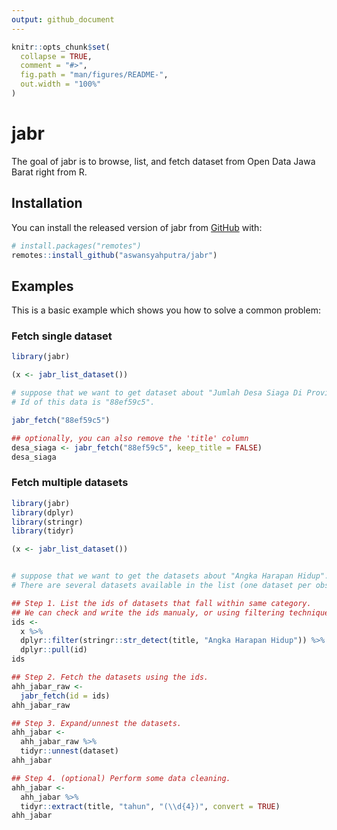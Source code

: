 ```yaml
---
output: github_document
---
```


<!-- README.md is generated from README.Rmd. Please edit that file -->

```r
knitr::opts_chunk$set(
  collapse = TRUE,
  comment = "#>",
  fig.path = "man/figures/README-",
  out.width = "100%"
)
```

# jabr

<!-- badges: start -->
<!-- badges: end -->

The goal of jabr is to browse, list, and fetch dataset from Open Data Jawa Barat right from R.

## Installation

You can install the released version of jabr from [GitHub](https://github.com/aswansyahputra/jabr) with:

``` r
# install.packages("remotes")
remotes::install_github("aswansyahputra/jabr")
```
## Examples

This is a basic example which shows you how to solve a common problem:

### Fetch single dataset
```r
library(jabr)

(x <- jabr_list_dataset())

# suppose that we want to get dataset about "Jumlah Desa Siaga Di Provinsi Jawa Barat 2018".
# Id of this data is "88ef59c5".

jabr_fetch("88ef59c5")

## optionally, you can also remove the 'title' column
desa_siaga <- jabr_fetch("88ef59c5", keep_title = FALSE)
desa_siaga
```

### Fetch multiple datasets
```r
library(jabr)
library(dplyr)
library(stringr)
library(tidyr)

(x <- jabr_list_dataset())


# suppose that we want to get the datasets about "Angka Harapan Hidup".
# There are several datasets available in the list (one dataset per observation year).

## Step 1. List the ids of datasets that fall within same category.
## We can check and write the ids manualy, or using filtering technique.
ids <- 
  x %>%
  dplyr::filter(stringr::str_detect(title, "Angka Harapan Hidup")) %>% 
  dplyr::pull(id)
ids

## Step 2. Fetch the datasets using the ids.
ahh_jabar_raw <- 
  jabr_fetch(id = ids)
ahh_jabar_raw

## Step 3. Expand/unnest the datasets.
ahh_jabar <- 
  ahh_jabar_raw %>% 
  tidyr::unnest(dataset)
ahh_jabar

## Step 4. (optional) Perform some data cleaning.
ahh_jabar <- 
  ahh_jabar %>% 
  tidyr::extract(title, "tahun", "(\\d{4})", convert = TRUE)
ahh_jabar
```

